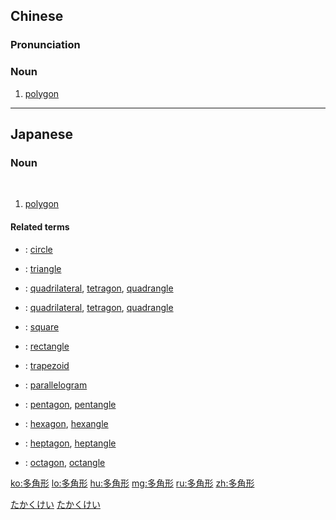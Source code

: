 ==Chinese==
{{zh-forms}}

===Pronunciation===
{{zh-pron
|m=duōjiǎoxíng
|cat=n
}}

===Noun===
{{zh-noun}}

# {{lb|zh|geometry}} [[polygon]]

----

==Japanese==
{{ja-kanjitab|多|角|形}}

===Noun===
{{ja-noun|たかっけい}}<br />
{{ja-noun|たかくけい}}

# [[polygon]]

====Related terms====
{{top2}}
* {{ja-r|円|えん}}: [[circle]]
* {{ja-r|三角形|さんかっけい}}: [[triangle]]
* {{ja-r|四角形|しかっけい}}: [[quadrilateral]], [[tetragon]], [[quadrangle]]
* {{ja-r|四辺形|しへんけい}}: [[quadrilateral]], [[tetragon]], [[quadrangle]]
* {{ja-r|正方形|せいほうけい}}: [[square]]
* {{ja-r|長方形|ちょうほうけい}}: [[rectangle]]
* {{ja-r|台形|だいけい}}: [[trapezoid]]
* {{ja-r|平行四辺形|へいこうしへんけい}}: [[parallelogram]]
{{mid2}}
* {{ja-r|五角形|ごかっけい}}: [[pentagon]], [[pentangle]]
* {{ja-r|六角形|ろっかっけい}}: [[hexagon]], [[hexangle]]
* {{ja-r|七角形|ななかっけい}}: [[heptagon]], [[heptangle]]
* {{ja-r|八角形|はちかっけい}}: [[octagon]], [[octangle]]
{{bottom}}

[[Category:ja:Geometry|たかくけい]]
[[Category:ja:Shapes|たかくけい]]

[[ko:多角形]]
[[lo:多角形]]
[[hu:多角形]]
[[mg:多角形]]
[[ru:多角形]]
[[zh:多角形]]